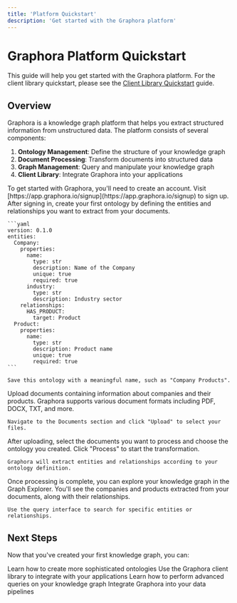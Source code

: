 ```yaml
---
title: 'Platform Quickstart'
description: 'Get started with the Graphora platform'
---
```


# Graphora Platform Quickstart

This guide will help you get started with the Graphora platform. For the client library quickstart, please see the [Client Library Quickstart](/client/quickstart) guide.

## Overview

Graphora is a knowledge graph platform that helps you extract structured information from unstructured data. The platform consists of several components:

1. **Ontology Management**: Define the structure of your knowledge graph
2. **Document Processing**: Transform documents into structured data
3. **Graph Management**: Query and manipulate your knowledge graph
4. **Client Library**: Integrate Graphora into your applications

<Steps>
  <Step title="Create an account">
    To get started with Graphora, you'll need to create an account. Visit [https://app.graphora.io/signup](https://app.graphora.io/signup) to sign up.
  </Step>
  <Step title="Create your first ontology">
    After signing in, create your first ontology by defining the entities and relationships you want to extract from your documents.

    ```yaml
    version: 0.1.0
    entities:
      Company:
        properties:
          name:
            type: str
            description: Name of the Company
            unique: true
            required: true
          industry:
            type: str
            description: Industry sector
        relationships:
          HAS_PRODUCT:
            target: Product
      Product:
        properties:
          name:
            type: str
            description: Product name
            unique: true
            required: true
    ```

    Save this ontology with a meaningful name, such as "Company Products".
  </Step>
  <Step title="Upload documents">
    Upload documents containing information about companies and their products. Graphora supports various document formats including PDF, DOCX, TXT, and more.

    Navigate to the Documents section and click "Upload" to select your files.
  </Step>
  <Step title="Process documents">
    After uploading, select the documents you want to process and choose the ontology you created. Click "Process" to start the transformation.

    Graphora will extract entities and relationships according to your ontology definition.
  </Step>
  <Step title="Explore your knowledge graph">
    Once processing is complete, you can explore your knowledge graph in the Graph Explorer. You'll see the companies and products extracted from your documents, along with their relationships.

    Use the query interface to search for specific entities or relationships.
  </Step>
</Steps>

## Next Steps

Now that you've created your first knowledge graph, you can:

<CardGroup cols={2}>
  <Card
    title="Refine Your Ontology"
    icon="sitemap"
    href="/client/concepts/ontology"
  >
    Learn how to create more sophisticated ontologies
  </Card>
  <Card
    title="Integrate with Your Applications"
    icon="code"
    href="/client/introduction"
  >
    Use the Graphora client library to integrate with your applications
  </Card>
  <Card
    title="Advanced Graph Queries"
    icon="database"
  >
    Learn how to perform advanced queries on your knowledge graph
  </Card>
  <Card
    title="Data Pipeline Integration"
    icon="diagram-project"
  >
    Integrate Graphora into your data pipelines
  </Card>

</CardGroup>
